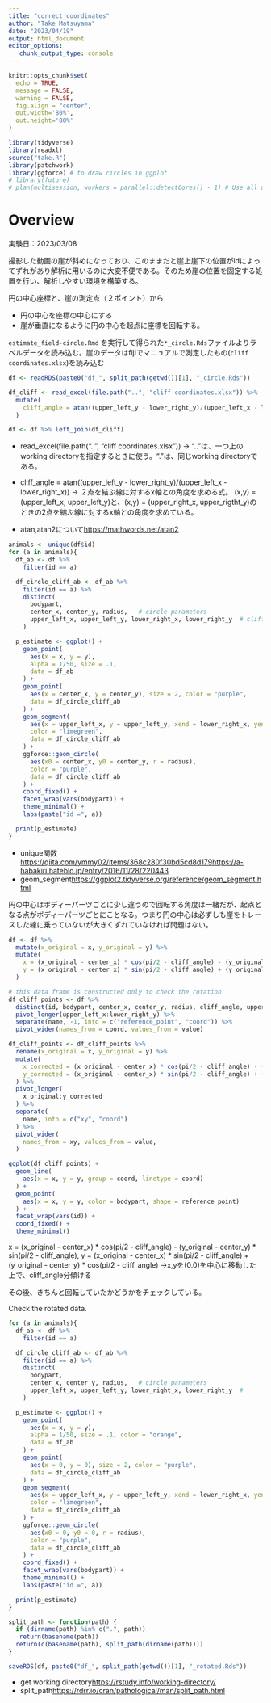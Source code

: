 ```yaml
---
title: "correct_coordinates"
author: "Take Matsuyama"
date: "2023/04/19"
output: html_document
editor_options: 
   chunk_output_type: console
---
```


```r
knitr::opts_chunk$set(
  echo = TRUE,
  message = FALSE,
  warning = FALSE,
  fig.align = "center",
  out.width='80%',
  out.height='80%'
)
```


```r
library(tidyverse)
library(readxl)
source("take.R")
library(patchwork)
library(ggforce) # to draw circles in ggplot
# library(future)
# plan(multisession, workers = parallel::detectCores() - 1) # Use all available cores

```


# Overview

実験日：2023/03/08

撮影した動画の崖が斜めになっており、このままだと崖上崖下の位置がidによってずれがあり解析に用いるのに大変不便である。そのため崖の位置を固定する処置を行い、解析しやすい環境を構築する。

円の中心座標と、崖の測定点（２ポイント）から

- 円の中心を座標の中心にする
- 崖が垂直になるように円の中心を起点に座標を回転する。

`estimate_field-circle.Rmd` を実行して得られた`*_circle.Rds`ファイルよりラベルデータを読み込む。崖のデータはfijiでマニュアルで測定したもの(`cliff coordinates.xlsx`)を読み込む

```r
df <- readRDS(paste0("df_", split_path(getwd())[1], "_circle.Rds"))

df_cliff <- read_excel(file.path("..", "cliff coordinates.xlsx")) %>% 
  mutate(
    cliff_angle = atan((upper_left_y - lower_right_y)/(upper_left_x - lower_right_x))
  )

df <- df %>% left_join(df_cliff)

```

- read_excel(file.path("..", "cliff coordinates.xlsx")) 
→ ".."は、一つ上のworking directoryを指定するときに使う。"."は、同じworking directoryである。

- cliff_angle = atan((upper_left_y - lower_right_y)/(upper_left_x - lower_right_x))
→ ２点を結ぶ線に対するx軸との角度を求める式。
(x,y) = (upper_left_x, upper_left_y)と、(x,y) = (upper_right_x, upper_rigtht_y)のときの2点を結ぶ線に対するx軸との角度を求めている。
- atan,atan2について<https://mathwords.net/atan2>

```r
animals <- unique(df$id)
for (a in animals){
  df_ab <- df %>% 
    filter(id == a)

  df_circle_cliff_ab <- df_ab %>% 
    filter(id == a) %>% 
    distinct(
      bodypart,
      center_x, center_y, radius,   # circle parameters 
      upper_left_x, upper_left_y, lower_right_x, lower_right_y  # cliff line points
    )

  p_estimate <- ggplot() +
    geom_point(
      aes(x = x, y = y), 
      alpha = 1/50, size = .1,
      data = df_ab
    ) +
    geom_point(
      aes(x = center_x, y = center_y), size = 2, color = "purple",
      data = df_circle_cliff_ab
    ) +
    geom_segment(
      aes(x = upper_left_x, y = upper_left_y, xend = lower_right_x, yend = lower_right_y),
      color = "limegreen",
      data = df_circle_cliff_ab
    ) +
    ggforce::geom_circle(
      aes(x0 = center_x, y0 = center_y, r = radius),
      color = "purple",
      data = df_circle_cliff_ab
    ) + 
    coord_fixed() +
    facet_wrap(vars(bodypart)) +
    theme_minimal() +
    labs(paste("id =", a))  

  print(p_estimate)
}

```

- unique関数<https://qiita.com/ymmy02/items/368c280f30bd5cd8d179><https://a-habakiri.hateblo.jp/entry/2016/11/28/220443>
- geom_segment<https://ggplot2.tidyverse.org/reference/geom_segment.html>

円の中心はボディーパーツごとに少し違うので回転する角度は一緒だが、起点となる点がボディーパーツごとにことなる。つまり円の中心は必ずしも崖をトレースした線に乗っていないが大きくずれていなければ問題はない。

```r
df <- df %>% 
  mutate(x_original = x, y_original = y) %>% 
  mutate(
    x = (x_original - center_x) * cos(pi/2 - cliff_angle) - (y_original - center_y) * sin(pi/2 - cliff_angle), 
    y = (x_original - center_x) * sin(pi/2 - cliff_angle) + (y_original - center_y) * cos(pi/2 - cliff_angle) 
  )

# this data frame is constructed only to check the rotation
df_cliff_points <- df %>% 
  distinct(id, bodypart, center_x, center_y, radius, cliff_angle, upper_left_x, upper_left_y, lower_right_x, lower_right_y) %>% 
  pivot_longer(upper_left_x:lower_right_y) %>% 
  separate(name, -1, into = c("reference_point", "coord")) %>% 
  pivot_wider(names_from = coord, values_from = value)

df_cliff_points <- df_cliff_points %>% 
  rename(x_original = x, y_original = y) %>% 
  mutate(
    x_corrected = (x_original - center_x) * cos(pi/2 - cliff_angle) - (y_original - center_y) * sin(pi/2 - cliff_angle), 
    y_corrected = (x_original - center_x) * sin(pi/2 - cliff_angle) + (y_original - center_y) * cos(pi/2 - cliff_angle) 
  ) %>% 
  pivot_longer(
    x_original:y_corrected
  ) %>% 
  separate(
    name, into = c("xy", "coord")
  ) %>% 
  pivot_wider(
    names_from = xy, values_from = value, 
  )

ggplot(df_cliff_points) +
  geom_line(
    aes(x = x, y = y, group = coord, linetype = coord)
  ) +
  geom_point(
    aes(x = x, y = y, color = bodypart, shape = reference_point)
  ) +
  facet_wrap(vars(id)) + 
  coord_fixed() +
  theme_minimal()

```

x = (x_original - center_x) * cos(pi/2 - cliff_angle) - (y_original - center_y) * sin(pi/2 - cliff_angle), 
y = (x_original - center_x) * sin(pi/2 - cliff_angle) + (y_original - center_y) * cos(pi/2 - cliff_angle)
→x,yを(0.0)を中心に移動した上で、cliff_angle分傾ける

その後、きちんと回転していたかどうかをチェックしている。

Check the rotated data. 

```r
for (a in animals){
  df_ab <- df %>% 
    filter(id == a)

  df_circle_cliff_ab <- df_ab %>% 
    filter(id == a) %>% 
    distinct(
      bodypart,
      center_x, center_y, radius,   # circle parameters 
      upper_left_x, upper_left_y, lower_right_x, lower_right_y  # 
    )

  p_estimate <- ggplot() +
    geom_point(
      aes(x = x, y = y), 
      alpha = 1/50, size = .1, color = "orange",
      data = df_ab
    ) +
    geom_point(
      aes(x = 0, y = 0), size = 2, color = "purple",
      data = df_circle_cliff_ab
    ) +
    geom_segment(
      aes(x = upper_left_x, y = upper_left_y, xend = lower_right_x, yend = lower_right_y),
      color = "limegreen",
      data = df_circle_cliff_ab
    ) +
    ggforce::geom_circle(
      aes(x0 = 0, y0 = 0, r = radius),
      color = "purple",
      data = df_circle_cliff_ab
    ) + 
    coord_fixed() +
    facet_wrap(vars(bodypart)) +
    theme_minimal() +
    labs(paste("id =", a))  

  print(p_estimate)
}
```

```r

split_path <- function(path) {
  if (dirname(path) %in% c(".", path))
   return(basename(path))
  return(c(basename(path), split_path(dirname(path))))
}

saveRDS(df, paste0("df_", split_path(getwd())[1], "_rotated.Rds"))

```

- get working directory<https://rstudy.info/working-directory/>
- split_path<https://rdrr.io/cran/pathological/man/split_path.html>